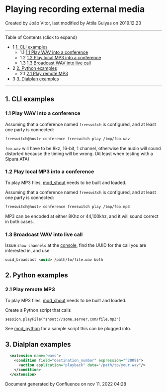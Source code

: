 
# Playing recording external media 

 Created by  João Vitor, last modified by  Attila Gulyas on 2019.12.23

---

Table of Contents (click to expand)

* 1 [1\. CLI examples](#-freeswitch--playing-recording-external-media-)  
   * 1.1 [1.1 Play WAV into a conference](#11-play-wav-into-a-conference)  
   * 1.2 [1.2 Play local MP3 into a conference](#12-play-local-mp3-into-a-conference)  
   * 1.3 [1.3 Broadcast WAV into live call](#13-broadcast-wav-into-live-call)
* 2 [2\. Python examples](#2-python-examples)  
   * 2.1 [2.1 Play remote MP3](#21-play-remote-mp3)
* 3 [3\. Dialplan examples](#3-dialplan-examples)

---

## 1\. CLI examples

### 1.1 Play WAV into a conference

Assuming that a conference named `freeswitch` is configured, and at least one party is connected:

```xml
freeswitch@host> conference freeswitch play /tmp/foo.wav
```

`foo.wav` will have to be 8kz, 16-bit, 1 channel, otherwise the audio will sound distorted because the timing will be wrong. (At least when testing with a Sipura ATA)

### 1.2 Play local MP3 into a conference

To play MP3 files, [mod\_shout](../Modules/mod_shout_3965531.mdx#21-play) needs to be built and loaded.

Assuming that a conference named `freeswitch` is configured, and at least one party is connected:

```xml
freeswitch@host> conference freeswitch play /tmp/foo.mp3
```

MP3 can be encoded at either 8Khz or 44,100khz, and it will sound correct in both cases.

### 1.3 Broadcast WAV into live call

Issue `show channels` at the [console](../Client-and-Developer-Interfaces/1048948.mdx#or), find the UUID for the call you are interested in, and use

```xml
uuid_broadcast <uuid> /path/to/file.wav both
```

## 2\. Python examples

### 2.1 Play remote MP3

To play MP3 files, [mod\_shout](../Modules/mod_shout_3965531.mdx#21-play) needs to be built and loaded.

Create a Python script that calls

```xml
session.playFile("shout://some.server.com/file.mp3")
```

See [mod\_python](../Modules/mod_python_1048940.mdx#eol) for a sample script this can be plugged into.

## 3\. Dialplan examples

```xml
  <extension name="wavs">
    <condition field="destination_number" expression="^2009$">
      <action application="playback" data="/path/to/your.wav"/>
    </condition>
  </extension>
```

Document generated by Confluence on nov 11, 2022 04:28
